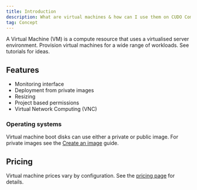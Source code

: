 ```yaml
---
title: Introduction
description: What are virtual machines & how can I use them on CUDO Compute?
tag: Concept
---
```


A Virtual Machine (VM) is a compute resource that uses a virtualised server environment. Provision virtual machines for a wide range of workloads. See tutorials for ideas.

## Features

- Monitoring interface
- Deployment from private images
- Resizing
- Project based permissions
- Virtual Network Computing (VNC)

### Operating systems

Virtual machine boot disks can use either a private or public image. For private images see the [Create an image](/mdocs/guides/images/create-an-image) guide.


<PublicImagesGrid />


## Pricing

Virtual machine prices vary by configuration. See the [pricing page](https://www.cudocompute.com/pricing) for details.
